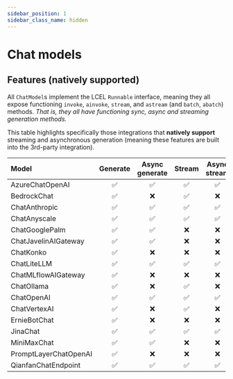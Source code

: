 ```yaml
---
sidebar_position: 1
sidebar_class_name: hidden
---
```


# Chat models


## Features (natively supported)
All `ChatModel`s implement the LCEL `Runnable` interface, meaning they all expose functioning `invoke`, `ainvoke`, `stream`, and `astream` (and `batch`, `abatch`) methods.
*That is, they all have functioning sync, async and streaming generation methods.*

This table highlights specifically those integrations that **natively support** streaming and asynchronous generation (meaning these features are built into the 3rd-party integration).

Model|Generate|Async generate|Stream|Async stream
:-|:-:|:-:|:-:|:-:
AzureChatOpenAI|✅|✅|✅|✅
BedrockChat|✅|❌|✅|❌
ChatAnthropic|✅|✅|✅|✅
ChatAnyscale|✅|✅|✅|✅
ChatGooglePalm|✅|✅|❌|❌
ChatJavelinAIGateway|✅|✅|❌|❌
ChatKonko|✅|❌|❌|❌
ChatLiteLLM|✅|✅|✅|✅
ChatMLflowAIGateway|✅|❌|❌|❌
ChatOllama|✅|❌|✅|❌
ChatOpenAI|✅|✅|✅|✅
ChatVertexAI|✅|❌|✅|❌
ErnieBotChat|✅|❌|❌|❌
JinaChat|✅|✅|✅|✅
MiniMaxChat|✅|✅|❌|❌
PromptLayerChatOpenAI|✅|❌|❌|❌
QianfanChatEndpoint|✅|✅|✅|✅

<DocCardList />
